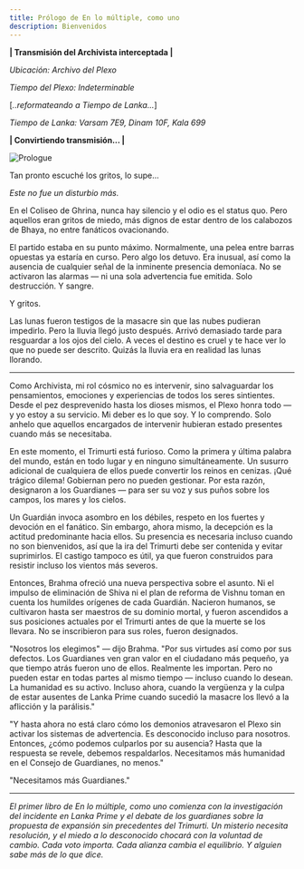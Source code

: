 ```yaml
---
title: Prólogo de En lo múltiple, como uno
description: Bienvenidos
---
```


**| Transmisión del Archivista interceptada |**

*Ubicación: Archivo del Plexo*

*Tiempo del Plexo: Indeterminable*

[*..reformateando a Tiempo de Lanka...*]

*Tiempo de Lanka: Varsam 7E9, Dinam 10F, Kala 699*

**| Convirtiendo transmisión... |**

<Image 
    src="/images/prologue.png" 
    alt="Prologue"
    width={1022} 
    height={924} 
    className="mx-auto"
/>

Tan pronto escuché los gritos, lo supe...

*Este no fue un disturbio más.*

En el Coliseo de Ghrina, nunca hay silencio y el odio es el status quo. Pero aquellos eran gritos de miedo, más dignos de estar dentro de los calabozos de Bhaya, no entre fanáticos ovacionando.

El partido estaba en su punto máximo. Normalmente, una pelea entre barras opuestas ya estaría en curso. Pero algo los detuvo. Era inusual, así como la ausencia de cualquier señal de la inminente presencia demoníaca. No se activaron las alarmas — ni una sola advertencia fue emitida. Solo destrucción. Y sangre.

Y gritos.

Las lunas fueron testigos de la masacre sin que las nubes pudieran impedirlo. Pero la lluvia llegó justo después. Arrivó demasiado tarde para resguardar a los ojos del cielo. A veces el destino es cruel y te hace ver lo que no puede ser descrito. Quizás la lluvia era en realidad las lunas llorando.

---

Como Archivista, mi rol cósmico no es intervenir, sino salvaguardar los pensamientos, emociones y experiencias de todos los seres sintientes. Desde el pez desprevenido hasta los dioses mismos, el Plexo honra todo — y yo estoy a su servicio. Mi deber es lo que soy. Y lo comprendo. Solo anhelo que aquellos encargados de intervenir hubieran estado presentes cuando más se necesitaba.

En este momento, el Trimurti está furioso. Como la primera y última palabra del mundo, están en todo lugar y en ninguno simultáneamente. Un susurro adicional de cualquiera de ellos puede convertir los reinos en cenizas. ¡Qué trágico dilema! Gobiernan pero no pueden gestionar. Por esta razón, designaron a los Guardianes — para ser su voz y sus puños sobre los campos, los mares y los cielos.

Un Guardián invoca asombro en los débiles, respeto en los fuertes y devoción en el fanático. Sin embargo, ahora mismo, la decepción es la actitud predominante hacia ellos. Su presencia es necesaria incluso cuando no son bienvenidos, así que la ira del Trimurti debe ser contenida y evitar suprimirlos. El castigo tampoco es útil, ya que fueron construidos para resistir incluso los vientos más severos.

Entonces, Brahma ofreció una nueva perspectiva sobre el asunto. Ni el impulso de eliminación de Shiva ni el plan de reforma de Vishnu toman en cuenta los humildes orígenes de cada Guardián. Nacieron humanos, se cultivaron hasta ser maestros de su dominio mortal, y fueron ascendidos a sus posiciones actuales por el Trimurti antes de que la muerte se los llevara. No se inscribieron para sus roles, fueron designados.

"Nosotros los elegimos" — dijo Brahma. "Por sus virtudes así como por sus defectos. Los Guardianes ven gran valor en el ciudadano más pequeño, ya que tiempo atrás fueron uno de ellos. Realmente les importan. Pero no pueden estar en todas partes al mismo tiempo — incluso cuando lo desean. La humanidad es su activo. Incluso ahora, cuando la vergüenza y la culpa de estar ausentes de Lanka Prime cuando sucedió la masacre los llevó a la aflicción y la parálisis."

"Y hasta ahora no está claro cómo los demonios atravesaron el Plexo sin activar los sistemas de advertencia. Es desconocido incluso para nosotros. Entonces, ¿cómo podemos culparlos por su ausencia? Hasta que la respuesta se revele, debemos respaldarlos. Necesitamos más humanidad en el Consejo de Guardianes, no menos."

"Necesitamos más Guardianes."

---

*El primer libro de En lo múltiple, como uno comienza con la investigación del incidente en Lanka Prime y el debate de los guardianes sobre la propuesta de expansión sin precedentes del Trimurti. Un misterio necesita resolución, y el miedo a lo desconocido chocará con la voluntad de cambio. Cada voto importa. Cada alianza cambia el equilibrio. Y alguien sabe más de lo que dice.*